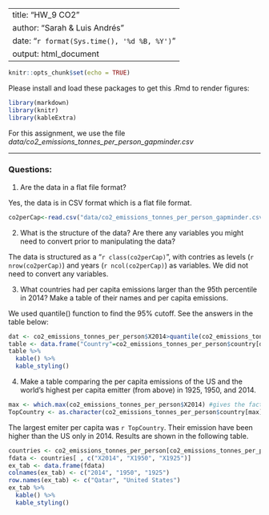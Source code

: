 
---
title: "HW_9 CO2"
author: "Sarah & Luis Andrés"
date: "`r format(Sys.time(), '%d %B, %Y')`"
output: html_document
---

```{r setup, include=FALSE}
knitr::opts_chunk$set(echo = TRUE)
```

Please install and load these packages to get this .Rmd to render figures:
```{r, libraries}
library(markdown)
library(knitr)
library(kableExtra)
```

For this assignment, we use the file _data/co2_emissions_tonnes_per_person_gapminder.csv_

***
### Questions:

1. Are the data in a flat file format? 

Yes, the data is in CSV format which is a flat file format. 

```{r, echo =FALSE}
co2perCap<-read.csv("data/co2_emissions_tonnes_per_person_gapminder.csv")

```

2. What is the structure of the data?  Are there any variables you might need to convert prior to manipulating the data?

The data is structured as a "`r class(co2perCap)`", with contries as levels (`r nrow(co2perCap)`) and years (`r ncol(co2perCap)`) as variables. We did not need to convert any variables. 

3. What countries had per capita emissions larger than the 95th percentile in 2014? Make a table of their names and per capita emissions. 

We used quantile() function to find the 95% cutoff. See the answers in the table below:
```{r,echo=FALSE}
dat <- co2_emissions_tonnes_per_person$X2014>quantile(co2_emissions_tonnes_per_person$X2014,0.95) #countries that are in the top 5% of CO2 producers per capita in 2014
table <- data.frame("Country"=co2_emissions_tonnes_per_person$country[dat], "PerCapEmissions.2014"=co2_emissions_tonnes_per_person$X2014[dat]) #table containing top 5% of CO2 producers per capita and amount of CO2 produced in 2014 (units in tons)
table %>%
  kable() %>%
  kable_styling()
```

4. Make a table comparing the per capita emissions of the US and the world's highest per capita emitter (from above)  in 1925, 1950, and 2014.  

```{r, echo=FALSE}
max <- which.max(co2_emissions_tonnes_per_person$X2014) #gives the factor of the highest emitting country in 2014
TopCountry <- as.character(co2_emissions_tonnes_per_person$country[max]) #converts factor to character
```
The largest emiter per capita was `r TopCountry`. Their emission have been higher than the US only in 2014. Results are shown in the following table. 

```{r, echo=FALSE}
countries <- co2_emissions_tonnes_per_person[co2_emissions_tonnes_per_person$country %in% c("United States", "Qatar"), ]#index United States and Qatar
fdata <- countries[ , c("X2014", "X1950", "X1925")]
ex_tab <- data.frame(fdata)
colnames(ex_tab) <- c("2014", "1950", "1925")
row.names(ex_tab) <- c("Qatar", "United States")
ex_tab %>%
  kable() %>%
  kable_styling()
```
